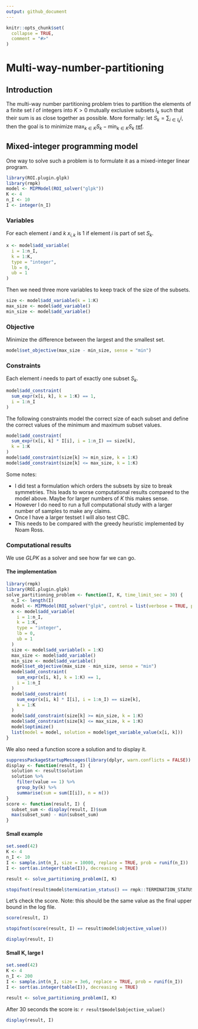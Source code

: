 ```yaml
---
output: github_document
---
```


<!-- README.md is generated from README.Rmd. Please edit that file -->

```r
knitr::opts_chunk$set(
  collapse = TRUE,
  comment = "#>"
)
```
# Multi-way-number-partitioning

<!-- badges: start -->
<!-- badges: end -->

## Introduction

The multi-way number partitioning problem tries to partition the elements of a finite set $I$ of integers into $K > 0$ mutually exclusive subsets $I_k$ such that their sum is as close together as possible. More formally: let $S_k = \sum_{i \in I_k}i$, then the goal is to minimize $\max_{k \in K}S_k - \min_{k \in K}S_k$ [ref](https://en.wikipedia.org/wiki/Partition_problem).

## Mixed-integer programming model

One way to solve such a problem is to formulate it as a mixed-integer linear program.

```r
library(ROI.plugin.glpk)
library(rmpk)
model <- MIPModel(ROI_solver("glpk"))
K <- 4
n_I <- 10
I <- integer(n_I)
```

### Variables

For each element $i$ and $k$ $x_{i,k}$ is 1 if element $i$ is part of set $S_k$.
```r
x <- model$add_variable(
  i = 1:n_I,
  k = 1:K,
  type = "integer",
  lb = 0,
  ub = 1
)
```

Then we need three more variables to keep track of the size of the subsets.

```r
size <- model$add_variable(k = 1:K)
max_size <- model$add_variable()
min_size <- model$add_variable()
```


### Objective

Minimize the difference between the largest and the smallest set.

```r
model$set_objective(max_size - min_size, sense = "min")
```

### Constraints

Each element $i$ needs to part of exactly one subset $S_k$.
```r
model$add_constraint(
  sum_expr(x[i, k], k = 1:K) == 1,
  i = 1:n_I
)
```

The following constraints model the correct size of each subset and define the correct values of the minimum and maximum subset values.

```r
model$add_constraint(
  sum_expr(x[i, k] * I[i], i = 1:n_I) == size[k],
  k = 1:K
)
model$add_constraint(size[k] >= min_size, k = 1:K)
model$add_constraint(size[k] <= max_size, k = 1:K)
```

Some notes:

* I did test a formulation which orders the subsets by size to break symmetries. This leads to worse computational results compared to the model above. Maybe for larger numbers of $K$ this makes sense.
* However I do need to run a full computational study with a larger number of samples to make any claims.
* Once I have a larger testset I will also test CBC.
* This needs to be compared with the greedy heuristic implemented by Noam Ross.

### Computational results

We use *GLPK* as a solver and see how far we can go.

#### The implementation

```r
library(rmpk)
library(ROI.plugin.glpk)
solve_partitioning_problem <- function(I, K, time_limit_sec = 30) {
  n_I <- length(I)
  model <- MIPModel(ROI_solver("glpk", control = list(verbose = TRUE, presolve = TRUE, tm_limit = time_limit_sec * 1000)))
  x <- model$add_variable(
    i = 1:n_I,
    k = 1:K,
    type = "integer",
    lb = 0,
    ub = 1
  )
  size <- model$add_variable(k = 1:K)
  max_size <- model$add_variable()
  min_size <- model$add_variable()
  model$set_objective(max_size - min_size, sense = "min")
  model$add_constraint(
    sum_expr(x[i, k], k = 1:K) == 1,
    i = 1:n_I
  )
  model$add_constraint(
    sum_expr(x[i, k] * I[i], i = 1:n_I) == size[k],
    k = 1:K
  )
  model$add_constraint(size[k] >= min_size, k = 1:K)
  model$add_constraint(size[k] <= max_size, k = 1:K)
  model$optimize()
  list(model = model, solution = model$get_variable_value(x[i, k]))
}
```

We also need a function score a solution and to display it.

```r
suppressPackageStartupMessages(library(dplyr, warn.conflicts = FALSE))
display <- function(result, I) {
  solution <- result$solution
  solution %>% 
    filter(value == 1) %>% 
    group_by(k) %>% 
    summarise(sum = sum(I[i]), n = n())
}
score <- function(result, I) {
  subset_sum <- display(result, I)$sum
  max(subset_sum) - min(subset_sum)
}
```

#### Small example

```r
set.seed(42)
K <- 4
n_I <- 10
I <- sample.int(n_I, size = 10000, replace = TRUE, prob = runif(n_I))
I <- sort(as.integer(table(I)), decreasing = TRUE)
```


```r
result <- solve_partitioning_problem(I, K)
```

```r
stopifnot(result$model$termination_status() == rmpk::TERMINATION_STATUS$SUCCESS)
```

Let's check the score. Note: this should be the same value as the final upper bound in the log file.
```r
score(result, I)
```

```r
stopifnot(score(result, I) == result$model$objective_value())
```

```r
display(result, I)
```

#### Small K, large I

```r
set.seed(42)
K <- 4
n_I <- 200
I <- sample.int(n_I, size = 3e6, replace = TRUE, prob = runif(n_I))
I <- sort(as.integer(table(I)), decreasing = TRUE)
```


```r
result <- solve_partitioning_problem(I, K)
```

After 30 seconds the score is: `r result$model$objective_value()`

```r
display(result, I)
```
